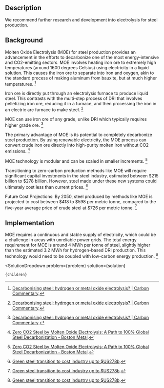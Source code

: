 


## Description

We recommend further research and development into electrolysis for steel production.

## Background

Molten Oxide Electrolysis (MOE) for steel production provides an advancement in the efforts to decarbonize one of the most energy-intensive and CO2-emitting sectors. MOE involves heating iron ore to extremely high temperatures (around 1600 degrees Celsius) using electricity in a liquid solution. This causes the iron ore to separate into iron and oxygen, akin to the standard process of making aluminum from bauxite, but at much higher temperatures​​. [^"1"]

Iron ore is directly put through an electrolysis furnace to produce liquid steel. This contrasts with the multi-step process of DRI that involves pelletizing iron ore, reducing it in a furnace, and then processing the iron in an electric arc furnace to make steel​​. [^"1"]

MOE can use iron ore of any grade, unlike DRI which typically requires higher grade ore. [^"1"]

The primary advantage of MOE is its potential to completely decarbonize steel production. By using renewable electricity, the MOE process can convert crude iron ore directly into high-purity molten iron without CO2 emissions. [^"2"]

MOE technology is modular and can be scaled in smaller increments. [^"2"]

Transitioning to zero-carbon production methods like MOE will require significant capital investments in the steel industry, estimated between $215 billion to $278 billion. However, steel made under these new systems could ultimately cost less than current prices​​. [^"3"]

Future Cost Projections: By 2050, steel produced by methods like MOE is projected to cost between $418 to $598 per metric tonne, compared to the five-year average price of crude steel at $726 per metric tonne​​. [^"3"]

## Implementation

MOE requires a continuous and stable supply of electricity, which could be a challenge in areas with unreliable power grids. The total energy requirement for MOE is around 4 MWh per tonne of steel, slightly higher than the estimated 3.2 MWh for hydrogen-based DRI production. This technology would need to be coupled with low-carbon energy production. [^"3"]

[^"1"]:  [Decarbonising steel: hydrogen or metal oxide electrolysis? | Carbon Commentary](https://www.carboncommentary.com/blog/2023/1/31/decarbonising-steel-hydrogen-or-metal-oxide-electrolysis). 
[^"2"]:  [Zero CO2 Steel by Molten Oxide Electrolysis: A Path to 100% Global Steel Decarbonization - Boston Metal](https://www.bostonmetal.com/blog/zero-co2-steel-by-molten-oxide-electrolysis-a-path-to-100-global-steel-decarbonization/). 
[^"3"]:  [Green steel transition to cost industry up to $US278b](https://www.afr.com/policy/energy-and-climate/green-steel-transition-to-cost-industry-up-to-us278b-20211201-p59dyt). 

  <SolutionDropdown 
    problem={problem} 
    solution={solution}
  >
    {children}
  </SolutionDropdown>